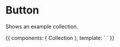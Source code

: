 
<Meta title="Components / Collection" component={Collection} />

# Button

<ArgsTable of={Collection} />

Shows an example collection.

<Canvas>
  <Story name=" Base Collection">
    {{
        components: { Collection },
        template: `
          <collection/>
          `
    }}
  </Story>
</Canvas>